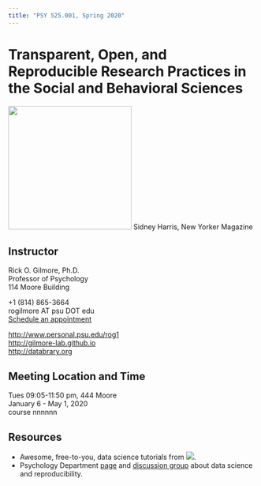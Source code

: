 ```yaml
---
title: "PSY 525.001, Spring 2020"
---
```


# Transparent, Open, and Reproducible Research Practices in the Social and Behavioral Sciences

<img src="http://imgc-cn.artprintimages.com/images/P-473-488-90/60/6079/KTUD100Z/posters/sidney-harris-i-think-you-should-be-more-explicit-here-in-step-two-cartoon.jpg" width=250px>
Sidney Harris, New Yorker Magazine

## Instructor

Rick O. Gilmore, Ph.D.</br>
Professor of Psychology</br>
114 Moore Building</br>

+1 (814) 865-3664</br>
rogilmore AT psu DOT edu</br>
[Schedule an appointment](http://doodle.com/rickgilmore)</br>

[http://www.personal.psu.edu/rog1](http://www.personal.psu.edu/rog1)</br>
[http://gilmore-lab.github.io](http://gilmore-lab.github.io)</br>
[http://databrary.org](http://databrary.org)</br>

## Meeting Location and Time

Tues 09:05-11:50 pm, 444 Moore</br>
January 6 - May 1, 2020</br>
course nnnnnn</br>

## Resources

- Awesome, free-to-you, data science tutorials from <a href="https://www.datacamp.com/courses"><img src="img/DataCamp-50px.png"></a>.
- Psychology Department [page](https://psu-psychology.github.io/data-science-and-reproducibility/) and [discussion group](https://psu-psychology.github.io/data-science-and-reproducibility/forum.html) about data science and reproducibility.
